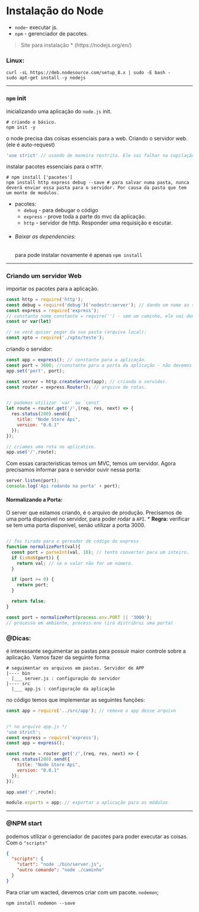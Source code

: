 # Instalação do Node

* `node`- executar js.
* `npm` - gerenciador de pacotes.


>  Site para instalação
  * (https://nodejs.org/en/)

### Linux:

```shell
curl -sL https://deb.nodesource.com/setup_8.x | sudo -E bash -
sudo apt-get install -y nodejs
```

<hr>

### `npm` init

inicializando uma aplicação do `node.js` init.

```shell
# criando o básico.
npm init -y
```  

o node precisa das coisas essenciais para a web. Criando o servidor web. (ele é auto-request)

```js
'use strict' // usando de maneira restrita. Ele vai falhar na copilação
```

instalar pacotes essenciais para o `HTTP`.

```shell
# npm install ['pacotes']
npm install http express debug --save # para salvar numa pasta, nunca deverá enviar essa pasta para o servidor. Por causa da pasta que tem um monte de modulos.
```

* pacotes:
  - `debug` - para debugar o código
  - `express` - prove toda a parte do mvc da aplicação.
  - `http` - servidor de http. Responder uma requisição e escutar.

* ###### Baixar as dependencies:
  para pode instalar novamente é apenas `npm install`

<hr>

### Criando um servidor Web

importar os pacotes para a aplicação.

```js
const http = require('http');
const debug = require('debug')('nodestr:server'); // dando um nome ao servidor
const express = require('express');
// constante nome_constante = require('') - sem um caminho, ele vai dentro da pasta node-modules.
const or var(let)

// se você quiser pegar da sua pasta (arquivo local):
const xpto = require('./xpto/teste');
```

criando o servidor:

```js
const app = express(); // constante para a aplicação.
const port = 3000; //constante para a porta da aplicação - não devemos utilizar fixo, temos que achar um porta livre para rodar a aplicação. - quando for para o servidor não consegue garantir que o servidor já está em uso
app.set('port', port);

const server = http.createServer(app); // criando o servidor.
const router = express.Router(); // arquivo de rotas.


// podemos utilizar `var` ou `const`
let route = router.get('/',(req, res, next) => {
  res.status(200).send({
    title: "Node Store Api",
    version: "0.0.1"
  });
});

// criamos uma rota no aplicativo.
app.use('/',route);
```

Com essas caracteristicas temos um MVC, temos um servidor. Agora precisamos informar para o servidor ouvir nessa porta:

```js
server.listen(port);
console.log('Api rodando na porta' + port);
```

#### Normalizando a Porta:

O server que estamos criando, é o arquivo de produção. Precisamos de uma porta disponivel no servidor, para poder rodar a `API`.
  * **Regra:** verificar se tem uma porta disponivel, senão utilizar a porta 3000.

```js

// foi tirada para o gereador de código do express
function normalizePort(val){
  const port = parseInt(val, 10); // tento converter para um inteiro.
  if (isNaN(port)) {
    return val; // se o valor não for um número.
  }

  if (port >= 0) {
    return port;
  }

  return false;
}

const port = normalizePort(process.env.PORT || '3000');
// processo em ambiente, process.env (irá distribrui uma porta)
```

### @Dicas:

é interessante seguimentar as pastas para possuir maior controle sobre a aplicação. Vamos fazer da seguinte forma:

```
# seguimentar os arquivos em pastas. Servidor de APP
|---- bin
  |___ server.js : configuração do servidor
|---- src
  |___ app.js : configuração da aplicação
```

no código temos que implementar as seguintes funções:

```js
const app = require('../src/app'); // remove o app desse arquivo


/* no arquivo app.js */
'use strict';
const express = require('express');
const app = express();

const route = router.get('/',(req, res, next) => {
  res.status(200).send({
    title: "Node Store Api",
    version: "0.0.1"
  });
});

app.use('/',route);

module.exports = app; // exportar a aplicação para os módulos
```

<hr>

### @NPM start

podemos utilizar o gerenciador de pacotes para poder executar as coisas. Com o `"scripts"`

```json
{
  "scripts": {
    "start": "node ./bin/server.js",
    "outro comando": "node ./caminho"
  }
}
```

Para criar um wacted, devemos criar com um pacote. `nodemon`;

```shell
npm install nodemon --save
```
